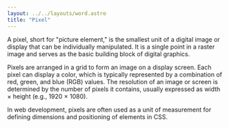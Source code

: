 ```yaml
---
layout: ../../layouts/word.astro
title: "Pixel"
---
```

A pixel, short for "picture element," is the smallest unit of a digital image or display that can be individually manipulated. It is a single point in a raster image and serves as the basic building block of digital graphics.

Pixels are arranged in a grid to form an image on a display screen. Each pixel can display a color, which is typically represented by a combination of red, green, and blue (RGB) values. The resolution of an image or screen is determined by the number of pixels it contains, usually expressed as width × height (e.g., 1920 × 1080).

In web development, pixels are often used as a unit of measurement for defining dimensions and positioning of elements in CSS.